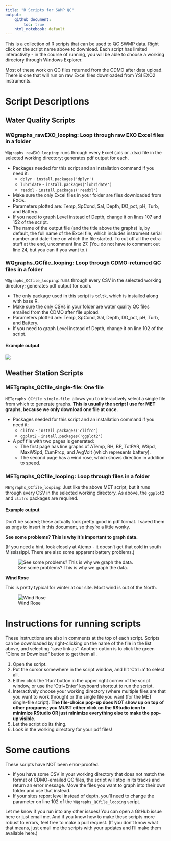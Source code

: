 ```yaml
---
title: "R Scripts for SWMP QC"
output: 
    github_document: 
        toc: true
    html_notebook: default
---
```


This is a collection of R scripts that can be used to QC SWMP data. Right click on the script name above to download. Each script has limited interactivity - in the course of running, you will be able to choose a working directory through Windows Explorer.   

Most of these work on QC files returned from the CDMO after data upload. There is one that will run on raw Excel files downloaded from YSI EXO2 instruments.  

# Script Descriptions  

## Water Quality Scripts  

### WQgraphs_rawEXO_looping: Loop through raw EXO Excel files in a folder  

`WQgraphs_rawEXO_looping`: runs through every Excel (.xls or .xlsx) file in the selected working directory; generates pdf output for each.  

+  Packages needed for this script and an installation command if you need it:  
    +  `dplyr`  - `install.packages('dplyr')`  
    +  `lubridate` - `install.packages('lubridate')`  
    +  `readxl` - `install.packages('readxl')`  
+  Make sure the only Excel files in your folder are files downloaded from EXOs.  
+  Parameters plotted are: Temp, SpCond, Sal, Depth, DO_pct, pH, Turb, and Battery.  
+  If you need to graph Level instead of Depth, change it on lines 107 and 152 of the script.  
+  The name of the output file (and the title above the graphs) is, by default, the full name of the Excel file, which includes instrument serial number and date-time on which the file started. To cut off all the extra stuff at the end, uncomment line 27. (You do not have to comment out line 24, but you can if you want to.)

### WQgraphs_QCfile_looping: Loop through CDMO-returned QC files in a folder  

`WQgraphs_QCfile_looping`: runs through every CSV in the selected working directory; generates pdf output for each.  

+  The only package used in this script is `tcltk`, which is installed along with base R.   
+  Make sure the only CSVs in your folder are water quality QC files emailed from the CDMO after file upload.  
+  Parameters plotted are: Temp, SpCond, Sal, Depth, DO_pct, pH, Turb, and Battery.  
+  If you need to graph Level instead of Depth, change it on line 102 of the script.

#### Example output  

![](readme_images/GNDBCWQ061918_QC.png)


## Weather Station Scripts  

### METgraphs_QCfile_single-file: One file  

`METgraphs_QCfile_single-file`: allows you to interactively select a single file from which to generate graphs. __This is usually the script I use for MET graphs, because we only download one file at once.__    

+  Packages needed for this script and an installation command if you need it:  
    +  `clifro`  - `install.packages('clifro')`  
    +  `ggplot2` - `install.packages('ggplot2')`  
+  A pdf file with two pages is generated:  
    +  The first page has line graphs of ATemp, RH, BP, TotPAR, WSpd, MaxWSpd, CumPrcp, and AvgVolt (which represents battery).  
    +  The second page has a wind rose, which shows direction in addition to speed.  


### METgraphs_QCfile_looping: Loop through files in a folder

`METgraphs_QCfile_looping`: Just like the above MET script, but it runs through every CSV in the selected working directory. As above, the `ggplot2` and `clifro` packages are required.  

#### Example output  

Don't be scared; these actually look pretty good in pdf format. I saved them as pngs to insert in this document, so they're a little wonky.  

__See some problems? This is why it's important to graph data.__    

(If you need a hint, look closely at Atemp - it doesn't get that cold in south Mississippi. There are also some apparent battery problems.)

![See some problems? This is why we graph the data.](readme_images/gndcrmet110717_QC1.png)  

__Wind Rose__  

This is pretty typical for winter at our site. Most wind is out of the North.

![Wind Rose](readme_images/gndcrmet110717_QC2-2.png)



# Instructions for running scripts  

These instructions are also in comments at the top of each script. Scripts can be downloaded by right-clicking on the name of the file in the list above, and selecting "save link as". Another option is to click the green "Clone or Download" button to get them all.  

1.  Open the script.  
2.  Put the cursor somewhere in the script window, and hit 'Ctrl+a' to select all.  
3.  Either click the 'Run' button in the upper right corner of the script window, or use the 'Ctrl+Enter' keyboard shortcut to run the script.  
4.  Interactively choose your working directory (where multiple files are that you want to work through) or the single file you want (for the MET single-file script). __The file-choice pop-up does NOT show up on top of other programs; you MUST either click on the RStudio icon to minimize RStudio OR just minimize everything else to make the pop-up visible.__  
5.  Let the script do its thing.  
6.  Look in the working directory for your pdf files!  

# Some cautions  

These scripts have NOT been error-proofed.  

+  If you have some CSV in your working directory that does not match the format of CDMO-emailed QC files, the script will stop in its tracks and return an error message. Move the files you want to graph into their own folder and use that instead.  
+  If your sites report level instead of depth, you'll need to change the parameter on line 102 of the `WQgraphs_QCfile_looping` script.  

Let me know if you run into any other issues! You can open a GitHub issue here or just email me. And if you know how to make these scripts more robust to errors, feel free to make a pull request. (If you don't know what that means, just email me the scripts with your updates and I'll make them available here.)
